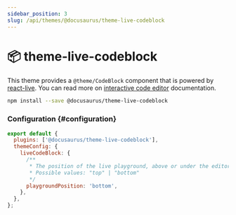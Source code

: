```yaml
---
sidebar_position: 3
slug: /api/themes/@docusaurus/theme-live-codeblock
---
```


# 📦 theme-live-codeblock

This theme provides a `@theme/CodeBlock` component that is powered by [react-live](https://github.com/FormidableLabs/react-live). You can read more on [interactive code editor](../../guides/markdown-features/markdown-features-code-blocks.mdx#interactive-code-editor) documentation.

```bash npm2yarn
npm install --save @docusaurus/theme-live-codeblock
```

### Configuration {#configuration}

```js title="docusaurus.config.js"
export default {
  plugins: ['@docusaurus/theme-live-codeblock'],
  themeConfig: {
    liveCodeBlock: {
      /**
       * The position of the live playground, above or under the editor
       * Possible values: "top" | "bottom"
       */
      playgroundPosition: 'bottom',
    },
  },
};
```
